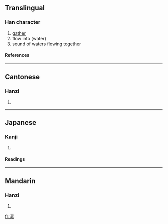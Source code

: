 {{see|潨}}

==Translingual==
===Han character===
{{Han char|rn=85|rad=水|as=11|sn=14|four=3618<sub>2</sub>|canj=水田中人 (EWLO)}}
# [[gather]]
# flow into (water)
# sound of waters flowing together
====References====
{{Han ref|kx=0648.100|dkj=18187|hdz=31724.020|uh=6F40|ud=28480|bh=E2A6|bd=58022}}

----
==Cantonese==
===Hanzi===
{{yue-hanzi|jyut=|y=chung4}}
# {{defn|Cantonese}}

----
==Japanese==
===Kanji===
{{ja-kanji|grade=|rs=水11}}
# {{defn|Japanese}} 
====Readings====
{{ja-readings|on=[[そう]] (sō)|kun=[[あつまる]] (atsumaru)}}

----
==Mandarin==
===Hanzi===
{{cmn-hanzi|pin=[[cóng]] ([[cong2]]), [[sòu]] ([[sou4]])|wg=ts'ung<sup>2</sup>, sou<sup>4</sup>}}
# {{defn|Mandarin}}

[[fr:潀]]